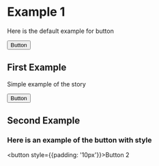 <!-- storyKind = Example 1 -->

# Example 1

Here is the default example for button

<button>Button</button>

<!-- storyName = First Example -->

## First Example

Simple example of the story

<button>Button</button>

<!-- storyName = Second Example -->

## Second Example

### Here is an example of the button with style

<button style={{padding: '10px'}}>Button 2</button>

